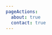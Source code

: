 ```yaml
---
pageActions:
  about: true
  contact: true
---
```



<Hero
  avatar="https://en.gravatar.com/userimage/14820278/32195afe52a1a37bc55e31a06736dedc.jpg?size=100"
  alt="Zeb Pykosz looking dapper"
  title="Nice to meet you. I&rsquo;m Zeb. I build and design things on the internet for a living."
  text="I&rsquo;m a web developer located in Middlebury, Vermont. I&rsquo;m passionate about code that makes peoples&rsquo; lives easier while helping individuals and businesses increase their reach and ability."
/>
<Section title="Featured work" link="/work" linkText="View more work">
  <ProjectList limit={2} />
</Section>

